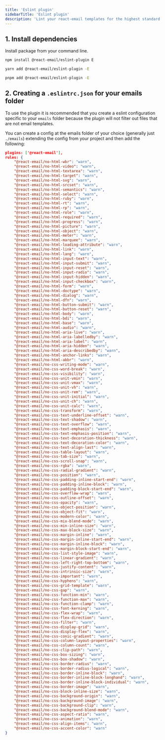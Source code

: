 ```yaml
---
title: 'Eslint plugin'
sidebarTitle: 'Eslint plugin'
description: 'Lint your react-email templates for the highest standard and support.'
---
```


## 1. Install dependencies

Install package from your command line.

<CodeGroup>

```sh npm
npm install @react-email/eslint-plugin E
```

```sh yarn
yarn add @react-email/eslint-plugin -E
```

```sh pnpm
pnpm add @react-email/eslint-plugin -E

```

## 2. Creating a `.eslintrc.json` for your emails folder

To use the plugin it is recommended that you create a eslint configuration
specific to your `emails` folder because the plugin will not filter out files that are 
not email templates.

You can create a config at the emails folder of your choice (generally just `./emails`)
extending the config from your project and then add the following:

```json
plugins: ['@react-email'],
rules: {
    "@react-email/no-html-wbr": "warn",
    "@react-email/no-html-video": "warn",
    "@react-email/no-html-textarea": "warn",
    "@react-email/no-html-target": "warn",
    "@react-email/no-html-svg": "warn",
    "@react-email/no-html-srcset": "warn",
    "@react-email/no-html-semantics": "warn",
    "@react-email/no-html-select": "warn",
    "@react-email/no-html-ruby": "warn",
    "@react-email/no-html-rt": "warn",
    "@react-email/no-html-rp": "warn",
    "@react-email/no-html-role": "warn",
    "@react-email/no-html-required": "warn",
    "@react-email/no-html-progress": "warn",
    "@react-email/no-html-picture": "warn",
    "@react-email/no-html-object": "warn",
    "@react-email/no-html-meter": "warn",
    "@react-email/no-html-marquee": "warn",
    "@react-email/no-html-loading-attribute": "warn",
    "@react-email/no-html-link": "warn",
    "@react-email/no-html-lang": "warn",
    "@react-email/no-html-input-text": "warn",
    "@react-email/no-html-input-submit": "warn",
    "@react-email/no-html-input-reset": "warn",
    "@react-email/no-html-input-radio": "warn",
    "@react-email/no-html-input-hidden": "warn",
    "@react-email/no-html-input-checkbox": "warn",
    "@react-email/no-html-form": "warn",
    "@react-email/no-html-doctype": "warn",
    "@react-email/no-html-dialog": "warn",
    "@react-email/no-html-dfn": "warn",
    "@react-email/no-html-button-submit": "warn",
    "@react-email/no-html-button-reset": "warn",
    "@react-email/no-html-body": "warn",
    "@react-email/no-html-bdi": "warn",
    "@react-email/no-html-base": "warn",
    "@react-email/no-html-audio": "warn",
    "@react-email/no-html-aria-live": "warn",
    "@react-email/no-html-aria-labelledby": "warn",
    "@react-email/no-html-aria-label": "warn",
    "@react-email/no-html-aria-hidden": "warn",
    "@react-email/no-html-aria-describedby": "warn",
    "@react-email/no-html-anchor-links": "warn",
    "@react-email/no-html-abbr": "warn",
    "@react-email/no-css-writing-mode": "warn",
    "@react-email/no-css-word-break": "warn",
    "@react-email/no-css-visibility": "warn",
    "@react-email/no-css-unit-vmin": "warn",
    "@react-email/no-css-unit-vmax": "warn",
    "@react-email/no-css-unit-vh": "warn",
    "@react-email/no-css-unit-rem": "warn",
    "@react-email/no-css-unit-initial": "warn",
    "@react-email/no-css-unit-ch": "warn",
    "@react-email/no-css-unit-calc": "warn",
    "@react-email/no-css-transform": "warn",
    "@react-email/no-css-text-underline-offset": "warn",
    "@react-email/no-css-text-shadow": "warn",
    "@react-email/no-css-text-overflow": "warn",
    "@react-email/no-css-text-emphasis": "warn",
    "@react-email/no-css-text-emphasis-position": "warn",
    "@react-email/no-css-text-decoration-thickness": "warn",
    "@react-email/no-css-text-decoration-color": "warn",
    "@react-email/no-css-text-align-last": "warn",
    "@react-email/no-css-table-layout": "warn",
    "@react-email/no-css-tab-size": "warn",
    "@react-email/no-css-scroll-snap": "warn",
    "@react-email/no-css-rgba": "warn",
    "@react-email/no-css-radial-gradient": "warn",
    "@react-email/no-css-position": "warn",
    "@react-email/no-css-padding-inline-start-end": "warn",
    "@react-email/no-css-padding-inline-block": "warn",
    "@react-email/no-css-padding-block-start-end": "warn",
    "@react-email/no-css-overflow-wrap": "warn",
    "@react-email/no-css-outline-offset": "warn",
    "@react-email/no-css-opacity": "warn",
    "@react-email/no-css-object-position": "warn",
    "@react-email/no-css-object-fit": "warn",
    "@react-email/no-css-modern-color": "warn",
    "@react-email/no-css-mix-blend-mode": "warn",
    "@react-email/no-css-min-inline-size": "warn",
    "@react-email/no-css-max-block-size": "warn",
    "@react-email/no-css-margin-inline": "warn",
    "@react-email/no-css-margin-inline-start-end": "warn",
    "@react-email/no-css-margin-inline-block": "warn",
    "@react-email/no-css-margin-block-start-end": "warn",
    "@react-email/no-css-list-style-image": "warn",
    "@react-email/no-css-linear-gradient": "warn",
    "@react-email/no-css-left-right-top-bottom": "warn",
    "@react-email/no-css-justify-content": "warn",
    "@react-email/no-css-intrinsic-size": "warn",
    "@react-email/no-css-important": "warn",
    "@react-email/no-css-hyphens": "warn",
    "@react-email/no-css-grid-template": "warn",
    "@react-email/no-css-gap": "warn",
    "@react-email/no-css-function-min": "warn",
    "@react-email/no-css-function-max": "warn",
    "@react-email/no-css-function-clamp": "warn",
    "@react-email/no-css-font-kerning": "warn",
    "@react-email/no-css-flex-wrap": "warn",
    "@react-email/no-css-flex-direction": "warn",
    "@react-email/no-css-filter": "warn",
    "@react-email/no-css-display-grid": "warn",
    "@react-email/no-css-display-flex": "warn",
    "@react-email/no-css-conic-gradient": "warn",
    "@react-email/no-css-column-layout-properties": "warn",
    "@react-email/no-css-column-count": "warn",
    "@react-email/no-css-clip-path": "warn",
    "@react-email/no-css-box-sizing": "warn",
    "@react-email/no-css-box-shadow": "warn",
    "@react-email/no-css-border-radius": "warn",
    "@react-email/no-css-border-radius-logical": "warn",
    "@react-email/no-css-border-inline-block": "warn",
    "@react-email/no-css-border-inline-block-longhand": "warn",
    "@react-email/no-css-border-inline-block-individual": "warn",
    "@react-email/no-css-border-image": "warn",
    "@react-email/no-css-block-inline-size": "warn",
    "@react-email/no-css-background-origin": "warn",
    "@react-email/no-css-background-image": "warn",
    "@react-email/no-css-background-clip": "warn",
    "@react-email/no-css-background-blend-mode": "warn",
    "@react-email/no-css-aspect-ratio": "warn",
    "@react-email/no-css-animation": "warn",
    "@react-email/no-css-align-items": "warn",
    "@react-email/no-css-accent-color": "warn"
}
```

